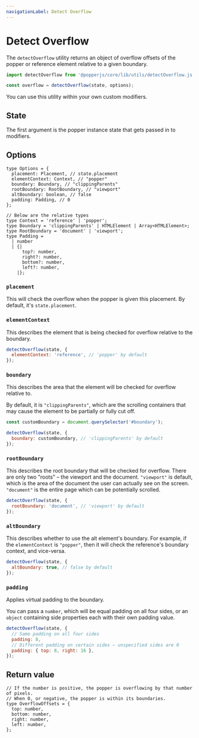 ```yaml
---
navigationLabel: Detect Overflow
---
```


# Detect Overflow

The `detectOverflow` utility returns an object of overflow offsets of the popper
or reference element relative to a given boundary.

```js
import detectOverflow from '@popperjs/core/lib/utils/detectOverflow.js';

const overflow = detectOverflow(state, options);
```

You can use this utility within your own custom modifiers.

<x-ad />

## State

The first argument is the popper instance state that gets passed in to
modifiers.

## Options

```flow
type Options = {
  placement: Placement, // state.placement
  elementContext: Context, // "popper"
  boundary: Boundary, // "clippingParents"
  rootBoundary: RootBoundary, // "viewport"
  altBoundary: boolean, // false
  padding: Padding, // 0
};

// Below are the relative types
type Context = 'reference' | 'popper';
type Boundary = 'clippingParents' | HTMLElement | Array<HTMLElement>;
type RootBoundary = 'document' | 'viewport';
type Padding =
  | number
  | {|
      top?: number,
      right?: number,
      bottom?: number,
      left?: number,
    |};
```

### `placement`

This will check the overflow when the popper is given this placement. By
default, it's `state.placement`.

### `elementContext`

This describes the element that is being checked for overflow relative to the
boundary.

```js
detectOverflow(state, {
  elementContext: 'reference', // 'popper' by default
});
```

### `boundary`

This describes the area that the element will be checked for overflow relative
to.

By default, it is `"clippingParents"`, which are the scrolling containers that
may cause the element to be partially or fully cut off.

```js
const customBoundary = document.querySelector('#boundary');

detectOverflow(state, {
  boundary: customBoundary, // 'clippingParents' by default
});
```

### `rootBoundary`

This describes the root boundary that will be checked for overflow. There are
only two "roots" – the viewport and the document. `"viewport"` is default, which
is the area of the document the user can actually see on the screen.
`"document"` is the entire page which can be potentially scrolled.

```js
detectOverflow(state, {
  rootBoundary: 'document', // 'viewport' by default
});
```

### `altBoundary`

This describes whether to use the alt element's boundary. For example, if the
`elementContext` is `"popper"`, then it will check the reference's boundary
context, and vice-versa.

```js
detectOverflow(state, {
  altBoundary: true, // false by default
});
```

### `padding`

Applies virtual padding to the boundary.

You can pass a `number`, which will be equal padding on all four sides, or an
`object` containing side properties each with their own padding value.

```js
detectOverflow(state, {
  // Same padding on all four sides
  padding: 8,
  // Different padding on certain sides – unspecified sides are 0
  padding: { top: 8, right: 16 },
});
```

## Return value

```flow
// If the number is positive, the popper is overflowing by that number of pixels.
// When 0, or negative, the popper is within its boundaries.
type OverflowOffsets = {
  top: number,
  bottom: number,
  right: number,
  left: number,
};
```
